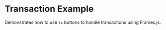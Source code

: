 
# Transaction Example

<StackblitzLink
  entrypointFile="app/examples/new-api-transaction/page.tsx"
  browserPath="/examples/new-api-transaction"
/>

Demonstrates how to use `tx` buttons to handle transactions using Frames.js.
